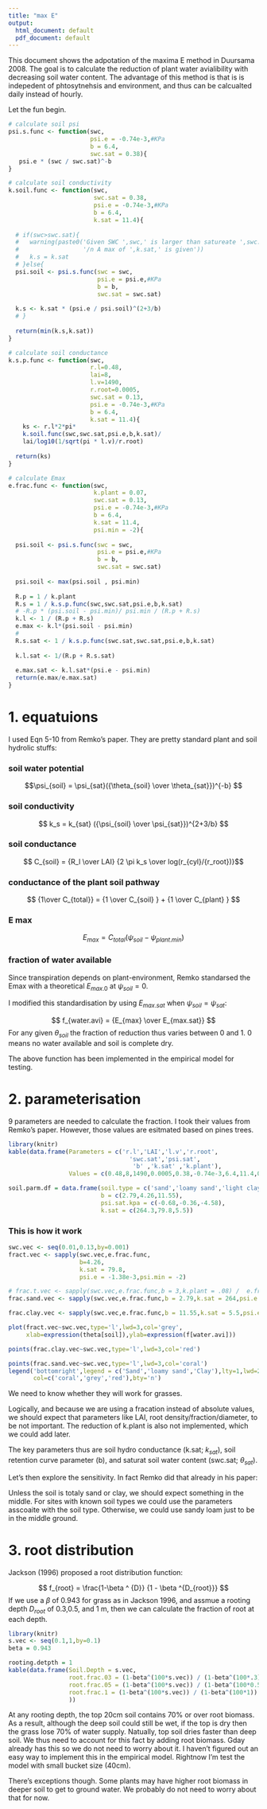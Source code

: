 ```yaml
---
title: "max E"
output:
  html_document: default
  pdf_document: default
---
```

This document shows the adpotation of the maxima E method in Duursama 2008. The goal is to calculate the reduction of plant water avialibility with decreasing soil water content. The advantage of this method is that is is indepedent of phtosytnehsis and environment, and thus can be calcualted daily instead of hourly. 

Let the fun begin.

```r
# calculate soil psi
psi.s.func <- function(swc,
                       psi.e = -0.74e-3,#KPa
                       b = 6.4, 
                       swc.sat = 0.38){
   psi.e * (swc / swc.sat)^-b
}

# calculate soil conductivity
k.soil.func <- function(swc,
                        swc.sat = 0.38,
                        psi.e = -0.74e-3,#KPa
                        b = 6.4, 
                        k.sat = 11.4){
  
  # if(swc>swc.sat){
  #   warning(paste0('Given SWC ',swc,' is larger than satureate ',swc.sat,
  #                  '/n A max of ',k.sat,' is given'))
  #   k.s = k.sat
  # }else{
  psi.soil <- psi.s.func(swc = swc,
                         psi.e = psi.e,#KPa
                         b = b, 
                         swc.sat = swc.sat)
  
  k.s <- k.sat * (psi.e / psi.soil)^(2+3/b)
  # }
  
  return(min(k.s,k.sat))
}

# calculate soil conductance
k.s.p.func <- function(swc,
                       r.l=0.48,
                       lai=8,
                       l.v=1490,
                       r.root=0.0005,
                       swc.sat = 0.13,
                       psi.e = -0.74e-3,#KPa
                       b = 6.4, 
                       k.sat = 11.4){
    ks <- r.l*2*pi*
    k.soil.func(swc,swc.sat,psi.e,b,k.sat)/
    lai/log10(1/sqrt(pi * l.v)/r.root)
  
  return(ks)
}

# calculate Emax 
e.frac.func <- function(swc,
                        k.plant = 0.07,
                        swc.sat = 0.13,
                        psi.e = -0.74e-3,#KPa
                        b = 6.4, 
                        k.sat = 11.4,
                        psi.min = -2){
  
  psi.soil <- psi.s.func(swc = swc,
                         psi.e = psi.e,#KPa
                         b = b, 
                         swc.sat = swc.sat)
  
  psi.soil <- max(psi.soil , psi.min)
  
  R.p = 1 / k.plant
  R.s = 1 / k.s.p.func(swc,swc.sat,psi.e,b,k.sat)
  # -R.p * (psi.soil - psi.min)/ psi.min / (R.p + R.s)
  k.l <- 1 / (R.p + R.s)
  e.max <- k.l*(psi.soil - psi.min)
  # 
  R.s.sat <- 1 / k.s.p.func(swc.sat,swc.sat,psi.e,b,k.sat)
  
  k.l.sat <- 1/(R.p + R.s.sat)
  
  e.max.sat <- k.l.sat*(psi.e - psi.min)
  return(e.max/e.max.sat)
}

```

# 1. equatuions
I used Eqn 5-10 from Remko's paper. They are pretty standard plant and soil hydrolic stuffs:

### soil water potential 
$$\psi_{soil} = \psi_{sat}({\theta_{soil} \over \theta_{sat}})^{-b} $$

### soil conductivity
$$ k_s = k_{sat} ({\psi_{soil} \over \psi_{sat}})^{2+3/b} $$


### soil conductance
$$ C_{soil} = {R_l \over LAI} {2 \pi k_s \over log(r_{cyl}/{r_root})}$$

### conductance of the plant soil pathway

$$ {1\over C_{total}} = {1 \over C_{soil} } + {1 \over C_{plant} } $$

### E max
$$ E_{max} = C_{total} (\psi_{soil} - \psi_{plant.min}) $$

### fraction of water available
Since transpiration depends on plant-environment, Remko standarsed the Emax with a theoretical $E_{max.0}$ at $\psi_{soil} = 0$. 

I modified this standardisation by using $E_{max.sat}$ when $\psi_{soil} = \psi_{sat}$:

$$ f_{water.avi} = {E_{max} \over E_{max.sat}} $$
For any given $\theta_{soil}$ the fraction of reduction thus varies between 0 and 1. 0 means no water available and soil is complete dry. 

The above function has been implemented in the empirical model for testing. 

# 2. parameterisation
9 parameters are needed to calculate the fraction. I took their values from Remko's paper. However, those values are esitmated based on pines trees. 

```r
library(knitr)
kable(data.frame(Parameters = c('r.l','LAI','l.v','r.root',
                                  'swc.sat','psi.sat',
                                   'b' ,'k.sat' ,'k.plant'),
                 Values = c(0.48,8,1490,0.0005,0.38,-0.74e-3,6.4,11.4,0.02)))

soil.parm.df = data.frame(soil.type = c('sand','loamy sand','light clay'),
                          b = c(2.79,4.26,11.55),
                          psi.sat.kpa = c(-0.68,-0.36,-4.58),
                          k.sat = c(264.3,79.8,5.5))

```                       


### This is how it work
```r
swc.vec <- seq(0.01,0.13,by=0.001)
fract.vec <- sapply(swc.vec,e.frac.func,
                    b=4.26,
                    k.sat = 79.8,
                    psi.e = -1.38e-3,psi.min = -2)

# frac.t.vec <- sapply(swc.vec,e.frac.func,b = 3,k.plant = .08) /  e.frac.func(0.38,b = 3,k.plant = .08)
frac.sand.vec <- sapply(swc.vec,e.frac.func,b = 2.79,k.sat = 264,psi.e = -0.68e-3) 

frac.clay.vec <- sapply(swc.vec,e.frac.func,b = 11.55,k.sat = 5.5,psi.e = -4.68e-3)

plot(fract.vec~swc.vec,type='l',lwd=3,col='grey',
     xlab=expression(theta[soil]),ylab=expression(f[water.avi]))

points(frac.clay.vec~swc.vec,type='l',lwd=3,col='red')

points(frac.sand.vec~swc.vec,type='l',lwd=3,col='coral')
legend('bottomright',legend = c('Sand','loamy sand','Clay'),lty=1,lwd=2,
       col=c('coral','grey','red'),bty='n')
```

We need to know whether they will work for grasses. 

Logically, and because we are using a fracation instead of absolute values, we should expect that parameters like LAI, root density/fraction/diameter, to be not important. The reduction of k.plant is also not implemented, which we could add later. 

The key parameters thus are soil hydro conductance (k.sat; $k_{sat}$), soil retention curve parameter (b), and saturat soil water content (swc.sat; $\theta_{sat}$).

Let's then explore the sensitivity. In fact Remko did that already in his paper:

<!-- # ```{r,echo=F, out.width = "800px"} -->
<!-- # knitr::include_graphics("Capture.PNG") -->
<!-- # ``` -->

Unless the soil is totaly sand or clay, we should expect something in the middle. For sites with known soil types we could use the parameters asscoaite with the soil type. Otherwise, we could use sandy loam just to be in the middle ground. 

# 3. root distribution

Jackson (1996) proposed a root distribution function: 

$$ f_{root} = \frac{1-\beta ^ {D}} {1 - \beta ^{D_{root}}}  $$
If we use a $\beta$ of 0.943 for grass as in Jackson 1996, and assmue a rooting depth $D_{root}$ of 0.3,0.5, and 1 m, then we can calculate the fraction of root at each depth. 

```r
library(knitr)
s.vec <- seq(0.1,1,by=0.1)
beta = 0.943

rooting.detpth = 1
kable(data.frame(Soil.Depth = s.vec,
                 root.frac.03 = (1-beta^(100*s.vec)) / (1-beta^(100*.3)),
                 root.frac.05 = (1-beta^(100*s.vec)) / (1-beta^(100*0.5)),
                 root.frac.1 = (1-beta^(100*s.vec)) / (1-beta^(100*1))
                 ))

```  

At any rooting depth, the top 20cm soil contains 70% or over root biomass. As a result, although the deep soil could still be wet, if the top is dry then the grass lose 70% of water supply. Natually, top soil dries faster than deep soil. We thus need to account for this fact by adding root biomass. Gday already has this so we do not need to worry about it. I haven't figured out an easy way to implement this in the empirical model. Rightnow I'm test the model with small bucket size (40cm). 

There's exceptions though. Some plants may have higher root biomass in deeper soil to get to ground water. We probably do not need to worry about that for now. 



